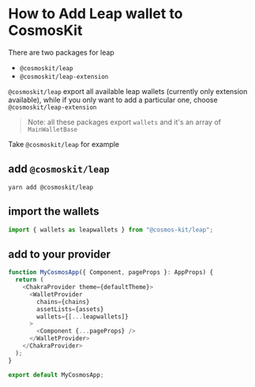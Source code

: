 # How to Add Leap wallet to CosmosKit

There are two packages for leap

- `@cosmoskit/leap`
- `@cosmoskit/leap-extension`

`@cosmoskit/leap` export all available leap wallets (currently only extension available), while if you only want to add a particular one, choose `@cosmoskit/leap-extension`

> Note: all these packages export `wallets` and it's an array of `MainWalletBase`

Take `@cosmoskit/leap` for example

## add `@cosmoskit/leap`

```
yarn add @cosmoskit/leap
```

## import the wallets

```js
import { wallets as leapwallets } from "@cosmos-kit/leap";
```

## add to your provider

```js
function MyCosmosApp({ Component, pageProps }: AppProps) {
  return (
    <ChakraProvider theme={defaultTheme}>
      <WalletProvider
        chains={chains}
        assetLists={assets}
        wallets={[...leapwallets]}
      >
        <Component {...pageProps} />
      </WalletProvider>
    </ChakraProvider>
  );
}

export default MyCosmosApp;
```
